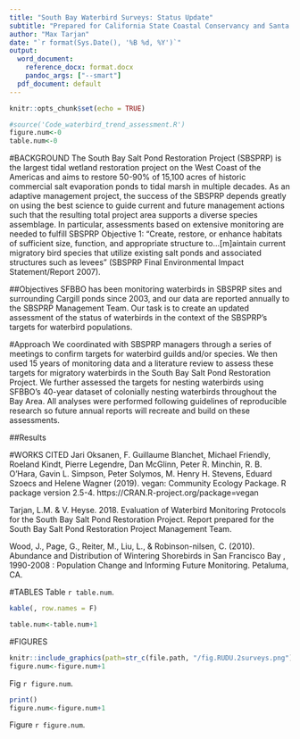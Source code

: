 ```yaml
---
title: "South Bay Waterbird Surveys: Status Update"
subtitle: "Prepared for California State Coastal Conservancy and Santa Clara Valley Water District"
author: "Max Tarjan"
date: "`r format(Sys.Date(), '%B %d, %Y')`"
output: 
  word_document:
    reference_docx: format.docx
    pandoc_args: ["--smart"]
  pdf_document: default
---
```


```r
knitr::opts_chunk$set(echo = TRUE)
```

```r
#source('Code_waterbird_trend_assessment.R')
figure.num<-0
table.num<-0
```

#BACKGROUND
The South Bay Salt Pond Restoration Project (SBSPRP) is the largest tidal wetland restoration project on the West Coast of the Americas and aims to restore 50-90% of 15,100 acres of historic commercial salt evaporation ponds to tidal marsh in multiple decades. As an adaptive management project, the success of the SBSPRP depends greatly on using the best science to guide current and future management actions such that the resulting total project area supports a diverse species assemblage. In particular, assessments based on extensive monitoring are needed to fulfill SBSPRP Objective 1: “Create, restore, or enhance habitats of sufficient size, function, and appropriate structure to…[m]aintain current migratory bird species that utilize existing salt ponds and associated structures such as levees” (SBSPRP Final Environmental Impact Statement/Report 2007).

##Objectives
SFBBO has been monitoring waterbirds in SBSPRP sites and surrounding Cargill ponds since 2003, and our data are reported annually to the SBSPRP Management Team. Our task is to create an updated assessment of the status of waterbirds in the context of the SBSPRP’s targets for waterbird populations. 

#Approach
We coordinated with SBSPRP managers through a series of meetings to confirm targets for waterbird guilds and/or species. We then used 15 years of monitoring data and a literature review to assess these targets for migratory waterbirds in the South Bay Salt Pond Restoration Project. We further assessed the targets for nesting waterbirds using SFBBO’s 40-year dataset of colonially nesting waterbirds throughout the Bay Area. All analyses were performed following guidelines of reproducible research so future annual reports will recreate and build on these assessments.



##Results


#WORKS CITED
Jari Oksanen, F. Guillaume Blanchet, Michael Friendly, Roeland Kindt, Pierre Legendre, Dan McGlinn, Peter R. Minchin, R. B. O'Hara, Gavin L. Simpson, Peter Solymos, M. Henry H. Stevens, Eduard Szoecs and Helene Wagner (2019). vegan: Community Ecology Package. R package version 2.5-4. https://CRAN.R-project.org/package=vegan

Tarjan, L.M. & V. Heyse. 2018. Evaluation of Waterbird Monitoring Protocols for the South Bay Salt Pond Restoration Project. Report prepared for the South Bay Salt Pond Restoration Project Management Team.

Wood, J., Page, G., Reiter, M., Liu, L., & Robinson-nilsen, C. (2010). Abundance and Distribution of Wintering Shorebirds in San Francisco Bay , 1990-2008 : Population Change and Informing Future Monitoring. Petaluma, CA.

#TABLES
Table `r table.num`.
```r
kable(, row.names = F)

table.num<-table.num+1
```

#FIGURES
```r
knitr::include_graphics(path=str_c(file.path, "/fig.RUDU.2surveys.png"))
figure.num<-figure.num+1
```
Fig `r figure.num`. 


```r
print()
figure.num<-figure.num+1
```
Figure `r figure.num`. 

